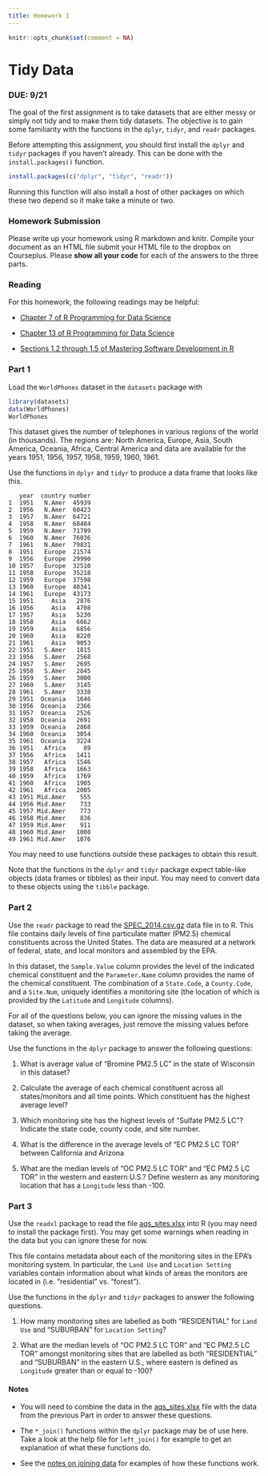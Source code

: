 ```yaml
---
title: Homework 1
---
```


```r
knitr::opts_chunk$set(comment = NA)
```

# Tidy Data


### DUE: 9/21

The goal of the first assignment is to take datasets that are either messy or simply not tidy and to make them tidy datasets. The objective is to gain some familiarity with the functions in the `dplyr`, `tidyr`, and `readr` packages.

Before attempting this assignment, you should first install the `dplyr` and `tidyr` packages if you haven't already. This can be done with the `install.packages()` function.

```r
install.packages(c("dplyr", "tidyr", "readr"))
```

Running this function will also install a host of other packages on which these two depend so it make take a minute or two.

### Homework Submission

Please write up your homework using R markdown and knitr. Compile your document as an HTML file submit your HTML file to the dropbox on Courseplus. Please **show all your code** for each of the answers to the three parts.

### Reading

For this homework, the following readings may be helpful:

* [Chapter 7 of R Programming for Data Science](https://bookdown.org/rdpeng/rprogdatascience/using-the-readr-package.html)

* [Chapter 13 of R Programming for Data Science](https://bookdown.org/rdpeng/rprogdatascience/managing-data-frames-with-the-dplyr-package.html)

* [Sections 1.2 through 1.5 of Mastering Software Development in R](http://bookdown.org/rdpeng/RProgDA/the-importance-of-tidy-data.html)


### Part 1

Load the `WorldPhones` dataset in the `datasets` package with

```r
library(datasets)
data(WorldPhones)
WorldPhones
```

This dataset gives the number of telephones in various regions of the world (in thousands). The regions are: North America, Europe, Asia, South America, Oceania, Africa, Central America and data are available for the years 1951, 1956, 1957, 1958, 1959, 1960, 1961.

Use the functions in `dplyr` and `tidyr` to produce a data frame that looks like this.

```
   year  country number
1  1951   N.Amer  45939
2  1956   N.Amer  60423
3  1957   N.Amer  64721
4  1958   N.Amer  68484
5  1959   N.Amer  71799
6  1960   N.Amer  76036
7  1961   N.Amer  79831
8  1951   Europe  21574
9  1956   Europe  29990
10 1957   Europe  32510
11 1958   Europe  35218
12 1959   Europe  37598
13 1960   Europe  40341
14 1961   Europe  43173
15 1951     Asia   2876
16 1956     Asia   4708
17 1957     Asia   5230
18 1958     Asia   6662
19 1959     Asia   6856
20 1960     Asia   8220
21 1961     Asia   9053
22 1951   S.Amer   1815
23 1956   S.Amer   2568
24 1957   S.Amer   2695
25 1958   S.Amer   2845
26 1959   S.Amer   3000
27 1960   S.Amer   3145
28 1961   S.Amer   3338
29 1951  Oceania   1646
30 1956  Oceania   2366
31 1957  Oceania   2526
32 1958  Oceania   2691
33 1959  Oceania   2868
34 1960  Oceania   3054
35 1961  Oceania   3224
36 1951   Africa     89
37 1956   Africa   1411
38 1957   Africa   1546
39 1958   Africa   1663
40 1959   Africa   1769
41 1960   Africa   1905
42 1961   Africa   2005
43 1951 Mid.Amer    555
44 1956 Mid.Amer    733
45 1957 Mid.Amer    773
46 1958 Mid.Amer    836
47 1959 Mid.Amer    911
48 1960 Mid.Amer   1008
49 1961 Mid.Amer   1076
```

You may need to use functions outside these packages to obtain this result.

Note that the functions in the `dplyr` and `tidyr` package expect table-like objects (data frames or tibbles) as their input. You may need to convert data to these objects using the `tibble` package.

### Part 2

Use the `readr` package to read the [SPEC_2014.csv.gz](data/SPEC_2014.csv.gz) data file in to R. This file contains daily levels of fine particulate matter (PM2.5) chemical constituents across the United States. The data are measured at a network of federal, state, and local monitors and assembled by the EPA. 

In this dataset, the `Sample.Value` column provides the level of the indicated chemical constituent and the `Parameter.Name` column provides the name of the chemical constituent. The combination of a `State.Code`, a `County.Code`, and a `Site.Num`, uniquely identifies a monitoring site (the location of which is provided by the `Latitude` and `Longitude` columns).

For all of the questions below, you can ignore the missing values in the dataset, so when taking averages, just remove the missing values before taking the average.

Use the functions in the `dplyr` package to answer the following questions:

1. What is average value of "Bromine PM2.5 LC" in the state of Wisconsin in this dataset?

2. Calculate the average of each chemical constituent across all states/monitors and all time points. Which constituent has the highest average level?

3. Which monitoring site has the highest levels of "Sulfate PM2.5 LC"? Indicate the state code, county code, and site number.

4. What is the difference in the average levels of "EC PM2.5 LC TOR" between California and Arizona

5. What are the median levels of "OC PM2.5 LC TOR" and "EC PM2.5 LC TOR" in the western and eastern U.S.? Define western as any monitoring location that has a `Longitude` less than -100.


### Part 3

Use the `readxl` package to read the file [aqs_sites.xlsx](data/aqs_sites.xlsx) into R (you may need to install the package first). You may get some warnings when reading in the data but you can ignore these for now.

This file contains metadata about each of the monitoring sites in the EPA's monitoring system. In particular, the `Land Use` and `Location Setting` variables contain information about what kinds of areas the monitors are located in (i.e. "residential" vs. "forest").

Use the functions in the `dplyr` and `tidyr` packages to answer the following questions.

1. How many monitoring sites are labelled as both "RESIDENTIAL" for `Land Use` and "SUBURBAN" for `Location Setting`?

1. What are the median levels of "OC PM2.5 LC TOR" and "EC PM2.5 LC TOR" amongst monitoring sites that are labelled as both "RESIDENTIAL" and "SUBURBAN" in the eastern U.S., where eastern is defined as `Longitude` greater than or equal to -100?

#### Notes

* You will need to combine the data in the [aqs_sites.xlsx](data/aqs_sites.xlsx) file with the data from the previous Part in order to answer these questions.

* The `*_join()` functions within the `dplyr` package may be of use here. Take a look at the help file for `left_join()` for example to get an explanation of what these functions do.

* See the [notes on joining data](notes/pdf/join_data.pdf) for examples of how these functions work.


